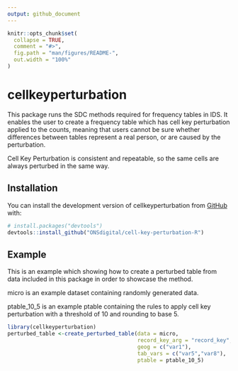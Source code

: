 ```yaml
---
output: github_document
---
```


<!-- README.md is generated from README.Rmd. Please edit that file -->

```r
knitr::opts_chunk$set(
  collapse = TRUE,
  comment = "#>",
  fig.path = "man/figures/README-",
  out.width = "100%"
)
```

# cellkeyperturbation

<!-- badges: start -->
<!-- badges: end -->

This package runs the SDC methods required for frequency tables in IDS. It enables the user to create a frequency table which has cell key perturbation applied to the counts, meaning that users cannot be sure whether differences between tables represent a real person, or are caused by the perturbation. 

Cell Key Perturbation is consistent and repeatable, so the same cells are always perturbed in the same way.

## Installation

You can install the development version of cellkeyperturbation from [GitHub](https://github.com/) with:

``` r
# install.packages("devtools")
devtools::install_github("ONSdigital/cell-key-perturbation-R")
```

## Example

This is an example which showing how to create a perturbed table from data included in this package in order to showcase the method. 

micro is an example dataset containing randomly generated data.

ptable_10_5 is an example ptable containing the rules to apply cell key perturbation with a threshold of 10 and rounding to base 5.

```r
library(cellkeyperturbation)
perturbed_table <-create_perturbed_table(data = micro,
                                         record_key_arg = "record_key",
                                         geog = c("var1"),
                                         tab_vars = c("var5","var8"),
                                         ptable = ptable_10_5)
```

